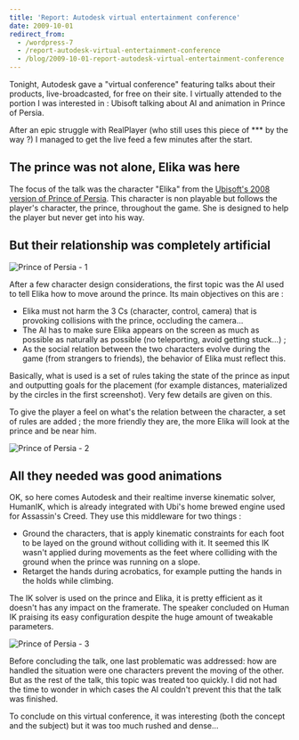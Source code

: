 ```yaml
---
title: 'Report: Autodesk virtual entertainment conference'
date: 2009-10-01
redirect_from:
  - /wordpress-7
  - /report-autodesk-virtual-entertainment-conference
  - /blog/2009-10-01-report-autodesk-virtual-entertainment-conference
---
```


Tonight, Autodesk gave a "virtual conference" featuring talks about their
products, live-broadcasted, for free on their site. I virtually attended to the
portion I was interested in : Ubisoft talking about AI and animation in Prince
of Persia.

After an epic struggle with RealPlayer (who still uses this piece of \*\*\* by
the way ?) I managed to get the live feed a few minutes after the start.

## The prince was not alone, Elika was here

The focus of the talk was the character "Elika" from the [Ubisoft's 2008 version
of Prince of Persia][1]. This character is non playable but follows the player's
character, the prince, throughout the game. She is designed to help the player
but never get into his way.

## But their relationship was completely artificial

![Prince of Persia - 1](./pop_1.png)

After a few character design considerations, the first topic was the AI used to
tell Elika how to move around the prince. Its main objectives on this are :

- Elika must not harm the 3 Cs (character, control, camera) that is provoking
  collisions with the prince, occluding the camera...
- The AI has to make sure Elika appears on the screen as much as possible as
  naturally as possible (no teleporting, avoid getting stuck...) ;
- As the social relation between the two characters evolve during the game (from
  strangers to friends), the behavior of Elika must reflect this.

Basically, what is used is a set of rules taking the state of the prince as
input and outputting goals for the placement (for example distances,
materialized by the circles in the first screenshot). Very few details are given
on this.

To give the player a feel on what's the relation between the character, a set of
rules are added ; the more friendly they are, the more Elika will look at the
prince and be near him.

![Prince of Persia - 2](./pop_2.png)

## All they needed was good animations

OK, so here comes Autodesk and their realtime inverse kinematic solver, HumanIK,
which is already integrated with Ubi's home brewed engine used for Assassin's
Creed. They use this middleware for two things :

- Ground the characters, that is apply kinematic constraints for each foot to be
  layed on the ground without colliding with it. It seemed this IK wasn't
  applied during movements as the feet where colliding with the ground when the
  prince was running on a slope.
- Retarget the hands during acrobatics, for example putting the hands in the
  holds while climbing.

The IK solver is used on the prince and Elika, it is pretty efficient as it
doesn't has any impact on the framerate. The speaker concluded on Human IK
praising its easy configuration despite the huge amount of tweakable parameters.

![Prince of Persia - 3](./pop_3.png)

Before concluding the talk, one last problematic was addressed: how are handled
the situation were one characters prevent the moving of the other. But as the
rest of the talk, this topic was treated too quickly. I did not had the time to
wonder in which cases the AI couldn't prevent this that the talk was finished.

To conclude on this virtual conference, it was interesting (both the concept and
the subject) but it was too much rushed and dense...

[1]: http://en.wikipedia.org/wiki/Prince_of_Persia_(2008_video_game)
